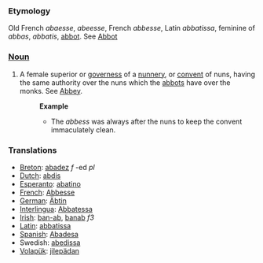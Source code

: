 === Etymology ===
Old French ''abaesse'', ''abeesse'', French ''abbesse'', Latin ''abbatissa'', feminine of ''abbas'', ''abbatis'', [[abbot]]. See [[Abbot]]
=== [[Noun]] ===
#A female superior or [[governess]] of a [[nunnery]], or [[convent]] of nuns, having the same authority over the nuns which the [[abbots]] have over the monks. See [[Abbey]].
#:'''Example'''
#:*The ''abbess'' was always after the nuns to keep the convent immaculately clean.

=== Translations ===
*[[Breton]]: [[abadez]] ''f'' -ed ''pl''
*[[Dutch]]: [[abdis]]
*[[Esperanto]]: [[abatino]]
*[[French]]: [[Abbesse]]
*[[German]]: [[Äbtin]]
*[[Interlingua]]: [[Abbatessa]]
*[[Irish]]: [[ban-ab]], [[banab]] ''f3''
*[[Latin]]: [[abbatissa]]
*[[Spanish]]: [[Abadesa]]
*Swedish: [[abedissa]]
*[[Volapük]]: [[jilepädan]]